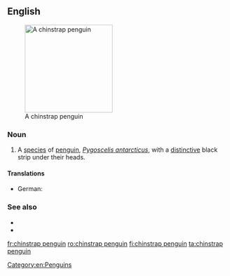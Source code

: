 ==English==
[[Image:Manchot 04.jpg|200px|thumb|right|A chinstrap penguin]]

===Noun===
{{en-noun}}

# A [[species]] of [[penguin]], ''[[Pygoscelis antarcticus]]'', with a [[distinctive]] black strip under their heads.

====Translations====
{{trans-top|''Pygoscelis antarcticus''}}
* German: {{t|de|Zügelpinguin|m}}
{{trans-mid}}
{{trans-bottom}}

===See also===
* {{pedia}}
* {{specieslite|Pygoscelis antarcticus}}
[[Category:en:Penguins]]

[[fr:chinstrap penguin]]
[[ro:chinstrap penguin]]
[[fi:chinstrap penguin]]
[[ta:chinstrap penguin]]